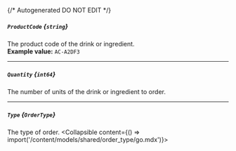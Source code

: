 {/* Autogenerated DO NOT EDIT  */}

##### `ProductCode` *{`string`}*
The product code of the drink or ingredient.
<br/>
**Example value:** `AC-A2DF3`

---
##### `Quantity` *{`int64`}*
The number of units of the drink or ingredient to order.

---
##### `Type` *{`OrderType`}*
The type of order.
<Collapsible content={() => import('/content/models/shared/order_type/go.mdx')}>
</Collapsible>

